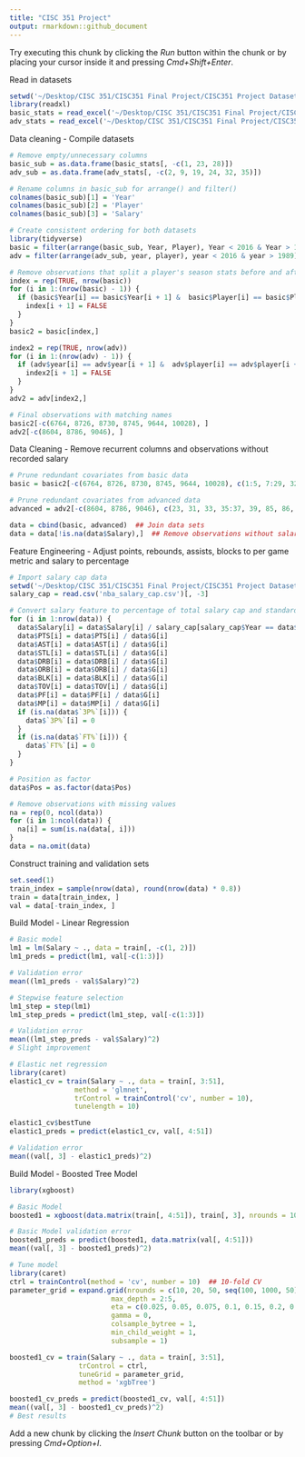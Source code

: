 ```yaml
---
title: "CISC 351 Project"
output: rmarkdown::github_document
---
```


Try executing this chunk by clicking the *Run* button within the chunk or by placing your cursor inside it and pressing *Cmd+Shift+Enter*. 

Read in datasets
```r
setwd('~/Desktop/CISC 351/CISC351 Final Project/CISC351 Project Datasets')
library(readxl)
basic_stats = read_excel('~/Desktop/CISC 351/CISC351 Final Project/CISC351 Project Datasets/NBA Players - Basic.xlsx')
adv_stats = read_excel('~/Desktop/CISC 351/CISC351 Final Project/CISC351 Project Datasets/NBA Players - Advanced.xlsx')
```

Data cleaning - Compile datasets
```r
# Remove empty/unnecessary columns
basic_sub = as.data.frame(basic_stats[, -c(1, 23, 28)])
adv_sub = as.data.frame(adv_stats[, -c(2, 9, 19, 24, 32, 35)])

# Rename columns in basic_sub for arrange() and filter()
colnames(basic_sub)[1] = 'Year'
colnames(basic_sub)[2] = 'Player'
colnames(basic_sub)[3] = 'Salary'

# Create consistent ordering for both datasets
library(tidyverse)
basic = filter(arrange(basic_sub, Year, Player), Year < 2016 & Year > 1989)
adv = filter(arrange(adv_sub, year, player), year < 2016 & year > 1989)

# Remove observations that split a player's season stats before and after a trade has occurred
index = rep(TRUE, nrow(basic))
for (i in 1:(nrow(basic) - 1)) {
  if (basic$Year[i] == basic$Year[i + 1] &  basic$Player[i] == basic$Player[i + 1]) {
    index[i + 1] = FALSE
  }
}
basic2 = basic[index,]

index2 = rep(TRUE, nrow(adv))
for (i in 1:(nrow(adv) - 1)) {
  if (adv$year[i] == adv$year[i + 1] &  adv$player[i] == adv$player[i + 1]) {
    index2[i + 1] = FALSE
  }
}
adv2 = adv[index2,]

# Final observations with matching names
basic2[-c(6764, 8726, 8730, 8745, 9644, 10028), ]
adv2[-c(8604, 8786, 9046), ]
```

Data Cleaning - Remove recurrent columns and observations without recorded salary
```r
# Prune redundant covariates from basic data
basic = basic2[-c(6764, 8726, 8730, 8745, 9644, 10028), c(1:5, 7:29, 32, 35, 38, 39, 42:44, 46:51)]

# Prune redundant covariates from advanced data
advanced = adv2[-c(8604, 8786, 9046), c(23, 31, 33, 35:37, 39, 85, 86, 88)]

data = cbind(basic, advanced)  ## Join data sets
data = data[!is.na(data$Salary),]  ## Remove observations without salary
```

Feature Engineering - Adjust points, rebounds, assists, blocks to per game metric and salary to percentage
```r
# Import salary cap data
setwd('~/Desktop/CISC 351/CISC351 Final Project/CISC351 Project Datasets')
salary_cap = read.csv('nba_salary_cap.csv')[, -3]

# Convert salary feature to percentage of total salary cap and standardize remaining features
for (i in 1:nrow(data)) {
  data$Salary[i] = data$Salary[i] / salary_cap[salary_cap$Year == data$Year[i], 2]
  data$PTS[i] = data$PTS[i] / data$G[i]
  data$AST[i] = data$AST[i] / data$G[i]
  data$STL[i] = data$STL[i] / data$G[i]
  data$DRB[i] = data$DRB[i] / data$G[i]
  data$ORB[i] = data$ORB[i] / data$G[i]
  data$BLK[i] = data$BLK[i] / data$G[i]
  data$TOV[i] = data$TOV[i] / data$G[i]
  data$PF[i] = data$PF[i] / data$G[i]
  data$MP[i] = data$MP[i] / data$G[i]
  if (is.na(data$`3P%`[i])) {
    data$`3P%`[i] = 0
  }
  if (is.na(data$`FT%`[i])) {
    data$`FT%`[i] = 0
  }
}

# Position as factor
data$Pos = as.factor(data$Pos)

# Remove observations with missing values
na = rep(0, ncol(data))
for (i in 1:ncol(data)) {
  na[i] = sum(is.na(data[, i]))
}
data = na.omit(data)
```

Construct training and validation sets
```r
set.seed(1)
train_index = sample(nrow(data), round(nrow(data) * 0.8))
train = data[train_index, ]
val = data[-train_index, ]
```

Build Model - Linear Regression
```r
# Basic model
lm1 = lm(Salary ~ ., data = train[, -c(1, 2)])
lm1_preds = predict(lm1, val[-c(1:3)])

# Validation error
mean((lm1_preds - val$Salary)^2)

# Stepwise feature selection
lm1_step = step(lm1)
lm1_step_preds = predict(lm1_step, val[-c(1:3)])

# Validation error
mean((lm1_step_preds - val$Salary)^2)
# Slight improvement

# Elastic net regression
library(caret)
elastic1_cv = train(Salary ~ ., data = train[, 3:51],
                method = 'glmnet',
                trControl = trainControl('cv', number = 10),
                tunelength = 10)

elastic1_cv$bestTune
elastic1_preds = predict(elastic1_cv, val[, 4:51])

# Validation error
mean((val[, 3] - elastic1_preds)^2)
```

Build Model - Boosted Tree Model
```r
library(xgboost)

# Basic Model
boosted1 = xgboost(data.matrix(train[, 4:51]), train[, 3], nrounds = 10)

# Basic Model validation error
boosted1_preds = predict(boosted1, data.matrix(val[, 4:51]))
mean((val[, 3] - boosted1_preds)^2)

# Tune model
library(caret)
ctrl = trainControl(method = 'cv', number = 10)  ## 10-fold CV
parameter_grid = expand.grid(nrounds = c(10, 20, 50, seq(100, 1000, 50)),
                         max_depth = 2:5,
                         eta = c(0.025, 0.05, 0.075, 0.1, 0.15, 0.2, 0.25, 0.3, 0.35, 0.4),
                         gamma = 0,
                         colsample_bytree = 1,
                         min_child_weight = 1,
                         subsample = 1)

boosted1_cv = train(Salary ~ ., data = train[, 3:51],
                 trControl = ctrl,
                 tuneGrid = parameter_grid,
                 method = 'xgbTree')

boosted1_cv_preds = predict(boosted1_cv, val[, 4:51])
mean((val[, 3] - boosted1_cv_preds)^2)
# Best results
```

Add a new chunk by clicking the *Insert Chunk* button on the toolbar or by pressing *Cmd+Option+I*.


